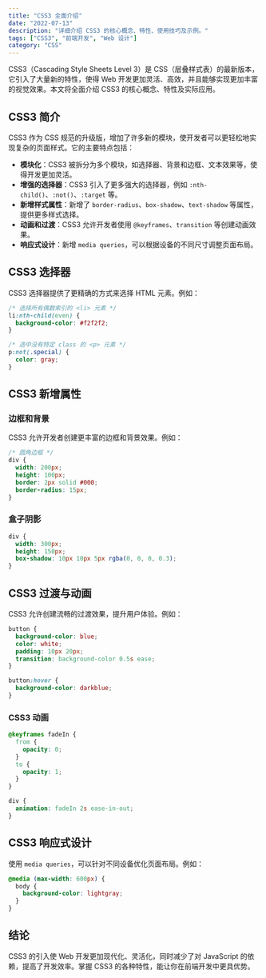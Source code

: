 ```yaml
---
title: "CSS3 全面介绍"
date: "2022-07-13"
description: "详细介绍 CSS3 的核心概念、特性、使用技巧及示例。"
tags: ["CSS3", "前端开发", "Web 设计"]
category: "CSS"
---
```


CSS3（Cascading Style Sheets Level 3）是 CSS（层叠样式表）的最新版本，它引入了大量新的特性，使得 Web 开发更加灵活、高效，并且能够实现更加丰富的视觉效果。本文将全面介绍 CSS3 的核心概念、特性及实际应用。

## CSS3 简介
CSS3 作为 CSS 规范的升级版，增加了许多新的模块，使开发者可以更轻松地实现复杂的页面样式。它的主要特点包括：

- **模块化**：CSS3 被拆分为多个模块，如选择器、背景和边框、文本效果等，使得开发更加灵活。
- **增强的选择器**：CSS3 引入了更多强大的选择器，例如 `:nth-child()`、`:not()`、`:target` 等。
- **新增样式属性**：新增了 `border-radius`、`box-shadow`、`text-shadow` 等属性，提供更多样式选择。
- **动画和过渡**：CSS3 允许开发者使用 `@keyframes`、`transition` 等创建动画效果。
- **响应式设计**：新增 `media queries`，可以根据设备的不同尺寸调整页面布局。

## CSS3 选择器
CSS3 选择器提供了更精确的方式来选择 HTML 元素。例如：

```css
/* 选择所有偶数索引的 <li> 元素 */
li:nth-child(even) {
  background-color: #f2f2f2;
}

/* 选中没有特定 class 的 <p> 元素 */
p:not(.special) {
  color: gray;
}
```

## CSS3 新增属性
### 边框和背景
CSS3 允许开发者创建更丰富的边框和背景效果。例如：

```css
/* 圆角边框 */
div {
  width: 200px;
  height: 100px;
  border: 2px solid #000;
  border-radius: 15px;
}
```

### 盒子阴影
```css
div {
  width: 300px;
  height: 150px;
  box-shadow: 10px 10px 5px rgba(0, 0, 0, 0.3);
}
```

## CSS3 过渡与动画
CSS3 允许创建流畅的过渡效果，提升用户体验。例如：

```css
button {
  background-color: blue;
  color: white;
  padding: 10px 20px;
  transition: background-color 0.5s ease;
}

button:hover {
  background-color: darkblue;
}
```

### CSS3 动画
```css
@keyframes fadeIn {
  from {
    opacity: 0;
  }
  to {
    opacity: 1;
  }
}

div {
  animation: fadeIn 2s ease-in-out;
}
```

## CSS3 响应式设计
使用 `media queries`，可以针对不同设备优化页面布局。例如：

```css
@media (max-width: 600px) {
  body {
    background-color: lightgray;
  }
}
```

## 结论
CSS3 的引入使 Web 开发更加现代化、灵活化，同时减少了对 JavaScript 的依赖，提高了开发效率。掌握 CSS3 的各种特性，能让你在前端开发中更具优势。